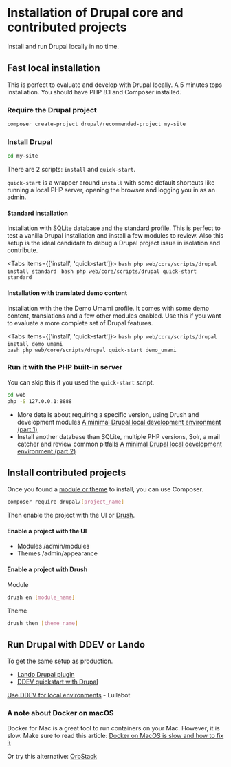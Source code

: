 
# Installation of Drupal core and contributed projects

Install and run Drupal locally in no time.

## Fast local installation

This is perfect to evaluate and develop with Drupal locally.
A 5 minutes tops installation. You should have PHP 8.1 and Composer installed.

<Steps>

### Require the Drupal project

```bash
composer create-project drupal/recommended-project my-site
```

### Install Drupal

```bash
cd my-site
```

There are 2 scripts: `install` and `quick-start`.

`quick-start` is a wrapper around `install` with some default shortcuts like running a local PHP server, opening the browser and logging you in as an admin.

#### Standard installation

Installation with SQLite database and the standard profile.
This is perfect to test a vanilla Drupal installation and install a few modules to review.
Also this setup is the ideal candidate to debug a Drupal project issue in isolation and contribute.

<Tabs items={['install', 'quick-start']}>
  <Tab>
    ```bash
    php web/core/scripts/drupal install standard
    ```
  </Tab>
  <Tab>
    ```bash
    php web/core/scripts/drupal quick-start standard
    ```
  </Tab>
</Tabs>  


#### Installation with translated demo content

Installation with the the Demo Umami profile.
It comes with some demo content, translations and a few other modules enabled. Use this if you want to evaluate a more complete set of Drupal features.

<Tabs items={['install', 'quick-start']}>
  <Tab>
    ```bash
    php web/core/scripts/drupal install demo_umami
    ```
  </Tab>
  <Tab>    
    ```bash
    php web/core/scripts/drupal quick-start demo_umami
    ```
  </Tab>
</Tabs>  

### Run it with the PHP built-in server

You can skip this if you used the `quick-start` script.

```bash
cd web
php -S 127.0.0.1:8888
```

</Steps>

* More details about requiring a specific version, using Drush and development modules
[A minimal Drupal local development environment (part 1)](https://colorfield.dev/blog/minimal-drupal-9-local-development-environment)
* Install another database than SQLite, multiple PHP versions, Solr, a mail catcher and review common pitfalls
[A minimal Drupal local development environment (part 2)](https://colorfield.dev/blog/minimal-and-fast-drupal-environment-part-2)

## Install contributed projects

Once you found a [module or theme](/build/modules-themes-distributions) to install, you can use Composer.

```bash
composer require drupal/[project_name]
```
Then enable the project with the UI or [Drush](/develop/toolkit-for-drupal-developers#drush-cli).

#### Enable a project with the UI

- Modules /admin/modules
- Themes /admin/appearance

#### Enable a project with Drush

Module

```bash
drush en [module_name]
```

Theme

```bash
drush then [theme_name]
```

## Run Drupal with DDEV or Lando

To get the same setup as production.

- [Lando Drupal plugin](https://docs.lando.dev/drupal/)
- [DDEV quickstart with Drupal](https://ddev.readthedocs.io/en/latest/users/quickstart/#drupal)

[Use DDEV for local environments](https://architecture.lullabot.com/adr/20211207-ddev-locals/) - Lullabot

### A note about Docker on macOS

Docker for Mac is a great tool to run containers on your Mac. 
However, it is slow. Make sure to read this article:
[Docker on MacOS is slow and how to fix it](https://www.paolomainardi.com/posts/docker-performance-macos/)

Or try this alternative: [OrbStack](https://orbstack.dev/)

